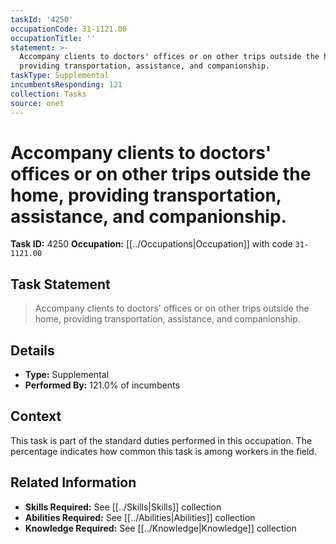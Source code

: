 ```yaml
---
taskId: '4250'
occupationCode: 31-1121.00
occupationTitle: ''
statement: >-
  Accompany clients to doctors' offices or on other trips outside the home,
  providing transportation, assistance, and companionship.
taskType: Supplemental
incumbentsResponding: 121
collection: Tasks
source: onet
---
```

# Accompany clients to doctors' offices or on other trips outside the home, providing transportation, assistance, and companionship.

**Task ID:** 4250
**Occupation:** [[../Occupations|Occupation]] with code `31-1121.00`

## Task Statement

> Accompany clients to doctors' offices or on other trips outside the home, providing transportation, assistance, and companionship.

## Details

- **Type:** Supplemental
- **Performed By:** 121.0% of incumbents

## Context

This task is part of the standard duties performed in this occupation. The percentage indicates how common this task is among workers in the field.

## Related Information

- **Skills Required:** See [[../Skills|Skills]] collection
- **Abilities Required:** See [[../Abilities|Abilities]] collection
- **Knowledge Required:** See [[../Knowledge|Knowledge]] collection
